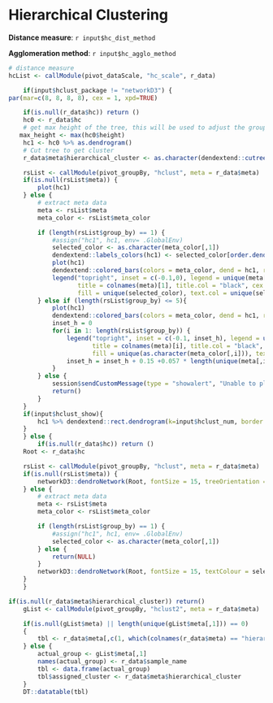 
# Hierarchical Clustering

**Distance measure**: `r input$hc_dist_method`

**Agglomeration method**: `r input$hc_agglo_method`

```r
# distance measure
hcList <- callModule(pivot_dataScale, "hc_scale", r_data)

    if(input$hclust_package != "networkD3") {
par(mar=c(8, 8, 8, 8), cex = 1, xpd=TRUE)

    if(is.null(r_data$hc)) return ()
    hc0 <- r_data$hc
    # get max height of the tree, this will be used to adjust the group bar height
   max_height <- max(hc0$height)
    hc1 <- hc0 %>% as.dendrogram()
    # Cut tree to get cluster
    r_data$meta$hierarchical_cluster <- as.character(dendextend::cutree(hc1, k = input$hclust_num))

    rsList <- callModule(pivot_groupBy, "hclust", meta = r_data$meta)
    if(is.null(rsList$meta)) {
        plot(hc1)
    } else {
        # extract meta data
        meta <- rsList$meta
        meta_color <- rsList$meta_color

        if (length(rsList$group_by) == 1) {
            #assign("hc1", hc1, env= .GlobalEnv)
            selected_color <- as.character(meta_color[,1])
            dendextend::labels_colors(hc1) <- selected_color[order.dendrogram(hc1)]
            plot(hc1)
            dendextend::colored_bars(colors = meta_color, dend = hc1, rowLabels = rsList$group_by)
            legend("topright", inset = c(-0.1,0), legend = unique(meta[,1]),  bty="n",
                   title = colnames(meta)[1], title.col = "black", cex = 1,
                   fill = unique(selected_color), text.col = unique(selected_color), border = FALSE)
        } else if (length(rsList$group_by) <= 5){
            plot(hc1)
            dendextend::colored_bars(colors = meta_color, dend = hc1, rowLabels = rsList$group_by)
            inset_h = 0
            for(i in 1: length(rsList$group_by)) {
                legend("topright", inset = c(-0.1, inset_h), legend = unique(meta[,i]),
                       title = colnames(meta)[i], title.col = "black", cex = 1, bty="n",
                       fill = unique(as.character(meta_color[,i])), text.col = unique(as.character(meta_color[,i])), border = F)
                inset_h = inset_h + 0.15 +0.057 * length(unique(meta[,i]))
            }
        } else {
            session$sendCustomMessage(type = "showalert", "Unable to plot more than 5 categories.")
            return()
        }
    }
    if(input$hclust_show){
        hc1 %>% dendextend::rect.dendrogram(k=input$hclust_num, border = 8, lty = 5, lwd = 2)
    }
    } else {
        if(is.null(r_data$hc)) return ()
    Root <- r_data$hc

    rsList <- callModule(pivot_groupBy, "hclust", meta = r_data$meta)
    if(is.null(rsList$meta)) {
        networkD3::dendroNetwork(Root, fontSize = 15, treeOrientation = input$hc_dd_ori, linkColour = 'navyblue', nodeColour = 'grey', textOpacity = 1, opacity = 1, zoom = T, linkType = input$hc_dd_link_type)
    } else {
        # extract meta data
        meta <- rsList$meta
        meta_color <- rsList$meta_color

        if (length(rsList$group_by) == 1) {
            #assign("hc1", hc1, env= .GlobalEnv)
            selected_color <- as.character(meta_color[,1])
        } else {
            return(NULL)
        }
        networkD3::dendroNetwork(Root, fontSize = 15, textColour = selected_color, treeOrientation = input$hc_dd_ori, linkColour = 'navyblue', nodeColour = 'grey', textOpacity = 1, opacity = 1,  zoom = T, linkType = input$hc_dd_link_type)
    }
    }
```


```r
if(is.null(r_data$meta$hierarchical_cluster)) return()
    gList <- callModule(pivot_groupBy, "hclust2", meta = r_data$meta)

    if(is.null(gList$meta) || length(unique(gList$meta[,1])) == 0)
    {
        tbl <- r_data$meta[,c(1, which(colnames(r_data$meta) == "hierarchical_cluster"))]
    } else {
        actual_group <- gList$meta[,1]
        names(actual_group) <- r_data$sample_name
        tbl <- data.frame(actual_group)
        tbl$assigned_cluster <- r_data$meta$hierarchical_cluster
    }
    DT::datatable(tbl)
```

